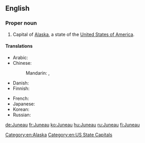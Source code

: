==English==
{{wikipedia}}

===Proper noun===
{{en-proper noun}}

# Capital of [[Alaska]], a state of the [[United States of America]].

====Translations====
{{trans-top|capital of Alaska}}
* Arabic: {{t-|ar|جونو|m|tr=juunu|sc=Arab}}
* Chinese:
*: Mandarin: {{t|cmn|朱諾|sc=Hani}}, {{t|cmn|朱诺|tr=Zhūnuò|sc=Hani}}
* Danish: {{t-|da|Juneau}}
* Finnish: {{t+|fi|Juneau}}
{{trans-mid}}
* French: {{t+|fr|Juneau}}
* Japanese: {{t-|ja|ジュノー|tr=Junō|sc=Jpan}}
* Korean: {{t-|ko|주노|tr=Juno|sc=Kore}}
* Russian: {{t-|ru|Джуно|m|tr=Džúno|sc=Cyrl}} {{indeclinable}}
{{trans-bottom}}

[[Category:en:Alaska]]
[[Category:en:US State Capitals]]

[[de:Juneau]]
[[fr:Juneau]]
[[ko:Juneau]]
[[hu:Juneau]]
[[ru:Juneau]]
[[fi:Juneau]]